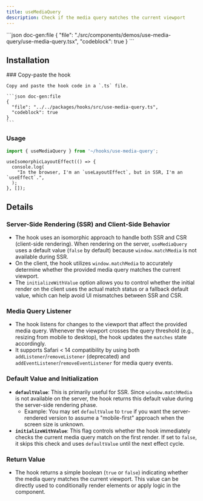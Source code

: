 ```yaml
---
title: useMediaQuery
description: Check if the media query matches the current viewport
---
```


<ComponentPreview name='use-media-query'>
```json doc-gen:file
{
  "file": "./src/components/demos/use-media-query/use-media-query.tsx",
  "codeblock": true
}
```
</ComponentPreview>

## Installation

<Steps>

  <Step>
    ### Copy-paste the hook

    Copy and paste the hook code in a `.ts` file.

    ```json doc-gen:file
    {
      "file": "../../packages/hooks/src/use-media-query.ts",
      "codeblock": true
    }
    ```

  </Step>

</Steps>

### Usage

```ts
import { useMediaQuery } from '~/hooks/use-media-query';
```

```tsx
useIsomorphicLayoutEffect(() => {
  console.log(
    "In the browser, I'm an `useLayoutEffect`, but in SSR, I'm an `useEffect`.",
  );
}, []);
```

## Details

### Server-Side Rendering (SSR) and Client-Side Behavior

- The hook uses an isomorphic approach to handle both SSR and CSR (client-side rendering). When rendering on the server, `useMediaQuery` uses a default value (`false` by default) because `window.matchMedia` is not available during SSR.
- On the client, the hook utilizes `window.matchMedia` to accurately determine whether the provided media query matches the current viewport.
- The `initializeWithValue` option allows you to control whether the initial render on the client uses the actual match status or a fallback default value, which can help avoid UI mismatches between SSR and CSR.

### Media Query Listener

- The hook listens for changes to the viewport that affect the provided media query. Whenever the viewport crosses the query threshold (e.g., resizing from mobile to desktop), the hook updates the `matches` state accordingly.
- It supports Safari < 14 compatibility by using both `addListener`/`removeListener` (deprecated) and `addEventListener`/`removeEventListener` for media query events.

### Default Value and Initialization

- **`defaultValue`**: This is primarily useful for SSR. Since `window.matchMedia` is not available on the server, the hook returns this default value during the server-side rendering phase.
  - Example: You may set `defaultValue` to `true` if you want the server-rendered version to assume a "mobile-first" approach when the screen size is unknown.
- **`initializeWithValue`**: This flag controls whether the hook immediately checks the current media query match on the first render. If set to `false`, it skips this check and uses `defaultValue` until the next effect cycle.

### Return Value

- The hook returns a simple boolean (`true` or `false`) indicating whether the media query matches the current viewport. This value can be directly used to conditionally render elements or apply logic in the component.
